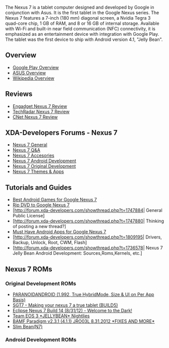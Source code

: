{{stub}}

{{Tablet
| name               = ASUS Nexus 7
| sortname           = Nexus 7
| manufacturer       = ASUS
| releasedate        = July 13, 2012
| os                 = Android
| dimensions         = 198.5×120×10.56 mm
| weight             = 340 gr
| chipset            = Nvidia Tegra 3 T30L
| display            = 7" WXGA 1280x800(216 ppi) IPS LCD
| networks           = n/a
| wifi               = 802.11 b/g/n 2.4 GHz
| bluetooth          = 3.0
| NFC                = Yes
| GPS                = Yes
| video              = None
| camera             = None
| secondarycamera    = 1.2 MP 720p
| internalmemory     = 1GB RAM, 8/16GB NAND
| memorycard         = None
| battery            = 4,325 mAh Li-Ion (9 hours)
| additionalfeatures = Accelerometer, gyroscope, proximity sensor, digital compass, magnetometer.
}}

The Nexus 7 is a tablet computer designed and developed by Google in conjunction with Asus. It is the first tablet in the Google Nexus series. The Nexus 7 features a 7-inch (180 mm) diagonal screen, a Nvidia Tegra 3 quad-core chip, 1 GB of RAM, and 8 or 16 GB of internal storage. Available with Wi-Fi and built-in near field communication (NFC) connectivity, it is emphasized as an entertainment device with integration with Google Play. The tablet was the first device to ship with Android version 4.1, "Jelly Bean".

== Overview ==
* [http://www.google.com/nexus/#/7 Google Play Overview]
* [http://www.asus.com/Tablet/Nexus/Nexus_7/ ASUS Overview]
* [http://en.wikipedia.org/wiki/Nexus_7 Wikipedia Overview]

== Reviews ==
* [http://www.engadget.com/2012/06/28/nexus-7-review Engadget Nexus 7 Review]
* [http://www.techradar.com/reviews/pc-mac/tablets/google-nexus-7-1087040/review TechRadar Nexus 7 Review]
* [http://reviews.cnet.co.uk/ipad-and-tablets/google-nexus-7-review-50008423/ CNet Nexus 7 Review]

== XDA-Developers Forums - Nexus 7 ==
* [http://forum.xda-developers.com/forumdisplay.php?f=1674 Nexus 7 General]
* [http://forum.xda-developers.com/forumdisplay.php?f=1675 Nexus 7 Q&A]
* [http://forum.xda-developers.com/forumdisplay.php?f=1676 Nexus 7 Accesories]
* [http://forum.xda-developers.com/forumdisplay.php?f=1677 Nexus 7 Android Development]
* [http://forum.xda-developers.com/forumdisplay.php?f=1688 Nexus 7 Original Development]
* [http://forum.xda-developers.com/forumdisplay.php?f=1678 Nexus 7 Themes & Apps]

== Tutorials and Guides ==
* [http://www.enolsoft.com/blog/best-android-games-for-google-nexus-7/ Best Android Games for Google Nexus 7]
* [http://www.enolsoft.com/blog/nexus-7-tipstricks-rip-dvd-to-google-nexus-7/ Rip DVD to Google Nexus 7]
* [http://forum.xda-developers.com/showthread.php?t=1747884| General Public License]
* [http://forum.xda-developers.com/showthread.php?t=1747880| Thinking of posting a new thread?]
* [http://www.enolsoft.com/blog/must-have-android-apps-for-google-nexus-7/ Must Have Android Apps for Google Nexus 7]
* [http://forum.xda-developers.com/showthread.php?t=1809195| Drivers, Backup, Unlock, Root, CWM, Flash]
* [http://forum.xda-developers.com/showthread.php?t=1736578| Nexus 7 Jelly Bean Android Development: Sources,Roms,Kernels, etc.]

== Nexus 7 ROMs ==
=== Original Development ROMs ===
* [http://forum.xda-developers.com/showthread.php?t=1800268 PARANOIDANDROID (1.992, True HybridMode, Size & UI on Per App Basis)]
* [http://forum.xda-developers.com/showthread.php?t=1788518 SGT7 - Making your nexus 7 a true tablet (BUILD5)]
* [http://forum.xda-developers.com/showthread.php?t=1861014 Eclipse Nexus 7 Build 14 (8/31/12) - Welcome to the Dark!]
* [http://forum.xda-developers.com/showthread.php?t=1777586 Team EOS 3 *JELLYBEAN* Nightlies]
* [http://forum.xda-developers.com/showthread.php?t=1797105 BAMF Paradigm v2.3.1 (4.1.1) JRO03L 8.31.2012 *FIXES AND MORE*]
* [http://forum.xda-developers.com/showthread.php?t=1846257 Slim Bean(N7)]

=== Android Development ROMs ===
